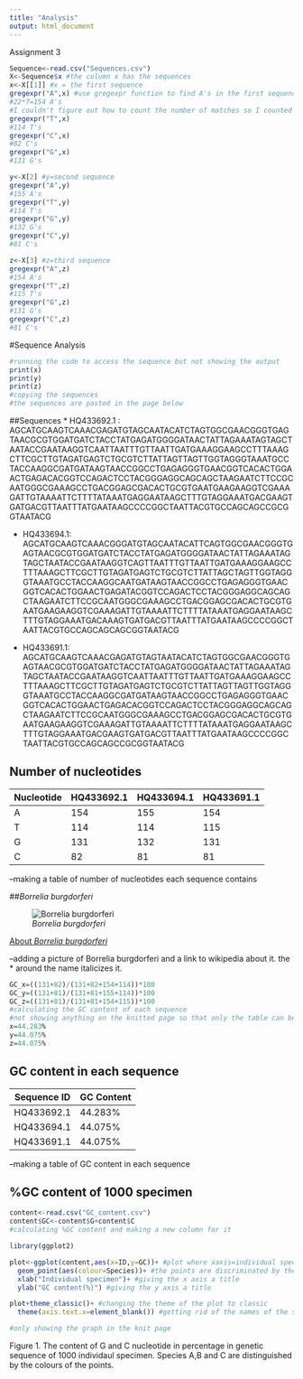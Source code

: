 ```yaml
---
title: "Analysis"
output: html_document
---
```

Assignment 3 

```r
Sequence<-read.csv("Sequences.csv")
X<-Sequence$x #the column x has the sequences
x<-X[[1]] #x = the first sequence
gregexpr("A",x) #use gregexpr function to find A's in the first sequence (x).It gives where it finds "A"
#22*7=154 A's
#I couldn't figure out how to count the number of matches so I counted manually 
gregexpr("T",x)
#114 T's
gregexpr("C",x)
#82 C's
gregexpr("G",x)
#131 G's

y<-X[2] #y=second sequence
gregexpr("A",y)
#155 A's
gregexpr("T",y)
#114 T's
gregexpr("G",y)
#132 G's
gregexpr("C",y)
#81 C's

z<-X[3] #z=third sequence 
gregexpr("A",z)
#154 A's
gregexpr("T",z)
#115 T's
gregexpr("G",z)
#131 G's
gregexpr("C",z)
#81 C's
```

#Sequence Analysis
```r
#running the code to access the sequence but not showing the output 
print(x)
print(y)
print(z)
#copying the sequences
#the sequences are pasted in the page below
```


##Sequences
* HQ433692.1 : 
AGCATGCAAGTCAAACGAGATGTAGCAATACATCTAGTGGCGAACGGGTGAGTAACGCGTGGATGATCTACCTATGAGATGGGGATAACTATTAGAAATAGTAGCTAATACCGAATAAGGTCAATTAATTTGTTAATTGATGAAAGGAAGCCTTTAAAGCTTCGCTTGTAGATGAGTCTGCGTCTTATTAGTTAGTTGGTAGGGTAAATGCCTACCAAGGCGATGATAAGTAACCGGCCTGAGAGGGTGAACGGTCACACTGGAACTGAGACACGGTCCAGACTCCTACGGGAGGCAGCAGCTAAGAATCTTCCGCAATGGGCGAAAGCCTGACGGAGCGACACTGCGTGAATGAAGAAGGTCGAAAGATTGTAAAATTCTTTTATAAATGAGGAATAAGCTTTGTAGGAAATGACGAAGTGATGACGTTAATTTATGAATAAGCCCCGGCTAATTACGTGCCAGCAGCCGCGGTAATACG

* HQ433694.1:
AGCATGCAAGTCAAACGGGATGTAGCAATACATTCAGTGGCGAACGGGTGAGTAACGCGTGGATGATCTACCTATGAGATGGGGATAACTATTAGAAATAGTAGCTAATACCGAATAAGGTCAGTTAATTTGTTAATTGATGAAAGGAAGCCTTTAAAGCTTCGCTTGTAGATGAGTCTGCGTCTTATTAGCTAGTTGGTAGGGTAAATGCCTACCAAGGCAATGATAAGTAACCGGCCTGAGAGGGTGAACGGTCACACTGGAACTGAGATACGGTCCAGACTCCTACGGGAGGCAGCAGCTAAGAATCTTCCGCAATGGGCGAAAGCCTGACGGAGCGACACTGCGTGAATGAAGAAGGTCGAAAGATTGTAAAATTCTTTTATAAATGAGGAATAAGCTTTGTAGGAAATGACAAAGTGATGACGTTAATTTATGAATAAGCCCCGGCTAATTACGTGCCAGCAGCAGCGGTAATACG

* HQ433691.1:
AGCATGCAAGTCAAACGAGATGTAGTAATACATCTAGTGGCGAACGGGTGAGTAACGCGTGGATGATCTACCTATGAGATGGGGATAACTATTAGAAATAGTAGCTAATACCGAATAAGGTCAATTAATTTGTTAATTGATGAAAGGAAGCCTTTAAAGCTTCGCTTGTAGATGAGTCTGCGTCTTATTAGTTAGTTGGTAGGGTAAATGCCTACCAAGGCGATGATAAGTAACCGGCCTGAGAGGGTGAACGGTCACACTGGAACTGAGACACGGTCCAGACTCCTACGGGAGGCAGCAGCTAAGAATCTTCCGCAATGGGCGAAAGCCTGACGGAGCGACACTGCGTGAATGAAGAAGGTCGAAAGATTGTAAAATTCTTTTATAAATGAGGAATAAGCTTTGTAGGAAATGACGAAGTGATGACGTTAATTTATGAATAAGCCCCGGCTAATTACGTGCCAGCAGCCGCGGTAATACG



Number of nucleotides
---------------------
Nucleotide|HQ433692.1|HQ433694.1|HQ433691.1
-|-|-|-
A|154|155|154
T|114|114|115
G|131|132|131
C|82|81|81

--making a table of number of nucleotides each sequence contains 

 

##*Borrelia burgdorferi*

![*Borrelia burgdorferi*](bacteria.jpg)



[About *Borrelia burgdorferi*](https://en.wikipedia.org/wiki/Borrelia_burgdorferi)


--adding a picture of Borrelia burgdorferi and a link to wikipedia about it. the * around the name italicizes it. 



```r
GC_x=((131+82)/(131+82+154+114))*100
GC_y=((131+81)/(131+81+155+114))*100
GC_z=((131+81)/(131+81+154+115))*100
#calculating the GC content of each sequence
#not showing anything on the knitted page so that only the table can be seen 
x=44.283%
y=44.075%
z=44.075%
```

GC content in each sequence
-----------
Sequence ID|GC Content
-|-
HQ433692.1|44.283%
HQ433694.1|44.075%
HQ433691.1|44.075%

--making a table of GC content in each sequence

## %GC content of 1000 specimen
```r
content<-read.csv("GC_content.csv")
content$GC<-content$G+content$C
#calculating %GC content and making a new column for it 

library(ggplot2)

plot<-ggplot(content,aes(x=ID,y=GC))+ #plot where xaxis=individual species and y= GC content
  geom_point(aes(colour=Species))+ #the points are discriminated by the colours according to the species, use of geom_point for making a scatter plot
  xlab("Individual specimen")+ #giving the x axis a title
  ylab("GC content(%)") #giving the y axis a title 

plot+theme_classic()+ #changing the theme of the plot to classic
  theme(axis.text.x=element_blank()) #getting rid of the names of the species on the x-axis

#only showing the graph in the knit page
```

Figure 1. The content of G and C nucleotide in percentage in genetic sequence of 1000 individaul specimen. Species A,B and C are distinguished by the colours of the points.

